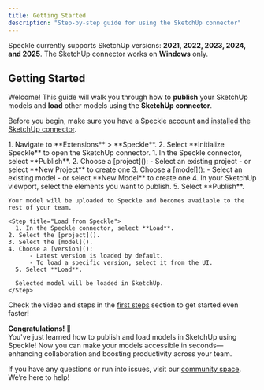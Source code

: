 ```yaml
---
title: Getting Started  
description: "Step-by-step guide for using the SketchUp connector"
---
```


<Info>Speckle currently supports SketchUp versions: **2021, 2022, 2023, 2024, and 2025**. The SketchUp connector works on **Windows** only.</Info>

## Getting Started

Welcome! This guide will walk you through how to **publish** your SketchUp models and **load** other models using the **SketchUp connector**.

<Note> Before you begin, make sure you have a Speckle account and [installed the SketchUp connector](http://localhost:3000/connectors/installation).</Note>

<Steps>
  <Step title="Open the SketchUp connector">
    1. Navigate to **Extensions** > **Speckle**.
    2. Select **Initialize Speckle** to open the SketchUp connector.
  </Step>

  <Step title="Publish to Speckle">
    1. In the Speckle connector, select **Publish**.
    2. Choose a [project]():
        - Select an existing project
        - or select **New Project** to create one
    3. Choose a [model]():
        - Select an existing model
        - or select **New Model** to create one
    4. In your SketchUp viewport, select the elements you want to publish.
    5. Select **Publish**.
    
    Your model will be uploaded to Speckle and becomes available to the rest of your team.
  </Step>


    <Step title="Load from Speckle">
      1. In the Speckle connector, select **Load**.
    2. Select the [project]().
    3. Select the [model]().
    4. Choose a [version]():
          - Latest version is loaded by default.
          - To load a specific version, select it from the UI.
      5. Select **Load**.

      Selected model will be loaded in SketchUp.
    </Step>

</Steps>

<Tip> Check the video and steps in the [first steps](/get-started/quickstart.mdx) section to get started even faster!</Tip>

**Congratulations! 🥳**  
You've just learned how to publish and load models in SketchUp using Speckle! Now you can make your models accessible in seconds—enhancing collaboration and boosting productivity across your team.

<Info> If you have any questions or run into issues, visit our [community space](https://speckle.community/). We’re here to help!</Info>


<LearnMore />